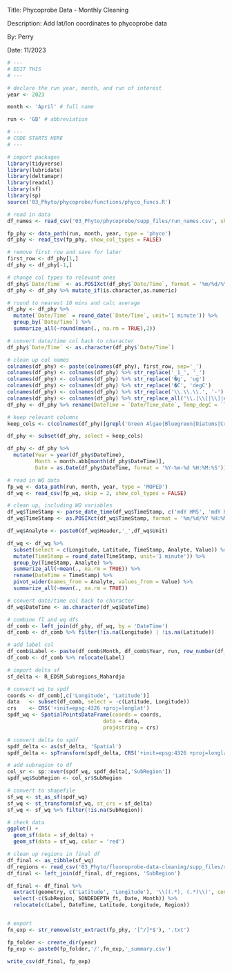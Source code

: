 Title: Phycoprobe Data - Monthly Cleaning

Description: Add lat/lon coordinates to phycoprobe data

By: Perry

Date: 11/2023

```r
# ---
# EDIT THIS
# ---

# declare the run year, month, and run of interest
year <- 2023

month <- 'April' # full name

run <- 'GB' # abbreviation
```

```r
# ---
# CODE STARTS HERE
# ---

# import packages
library(tidyverse)
library(lubridate)
library(deltamapr)
library(readxl)
library(sf)
library(sp)
source('03_Phyto/phycoprobe/functions/phyco_funcs.R')

# read in data
df_names <- read_csv('03_Phyto/phycoprobe/supp_files/run_names.csv', show_col_types = FALSE)

fp_phy <- data_path(run, month, year, type = 'phyco')
df_phy <- read_tsv(fp_phy, show_col_types = FALSE)

# remove first row and save for later
first_row <- df_phy[1,]
df_phy <- df_phy[-1,]

# change col types to relevant ones
df_phy$`Date/Time` <- as.POSIXct(df_phy$`Date/Time`, format = '%m/%d/%Y %H:%M:%S')
df_phy <- df_phy %>% mutate_if(is.character,as.numeric)

# round to nearest 10 mins and calc average
df_phy <- df_phy %>%
  mutate(`Date/Time` = round_date(`Date/Time`, unit='1 minute')) %>%
  group_by(`Date/Time`) %>%
  summarize_all(~round(mean(., na.rm = TRUE),2))

# convert date/time col back to character
df_phy$`Date/Time` <- as.character(df_phy$`Date/Time`)

# clean up col names
colnames(df_phy) <- paste(colnames(df_phy), first_row, sep='_')
colnames(df_phy) <- colnames(df_phy) %>% str_replace('_1_', '_')
colnames(df_phy) <- colnames(df_phy) %>% str_replace('�g', 'ug')
colnames(df_phy) <- colnames(df_phy) %>% str_replace('�C', 'degC')
colnames(df_phy) <- colnames(df_phy) %>% str_replace('\\.\\.\\.', '-')
colnames(df_phy) <- colnames(df_phy) %>% str_replace_all('\\.|\\[|\\]|#', '')
df_phy <- df_phy %>% rename(DateTime = `Date/Time_date`, Temp_degC = `Temp Sample_degC`)

# keep relevant columns
keep_cols <- c(colnames(df_phy)[grepl('Green Algae|Bluegreen|Diatoms|Cryptophyta', colnames(df_phy))],'Temp_degC','DateTime')

df_phy <- subset(df_phy, select = keep_cols)

df_phy <- df_phy %>%
  mutate(Year = year(df_phy$DateTime),
         Month = month.abb[month(df_phy$DateTime)],
         Date = as.Date(df_phy$DateTime, format = '%Y-%m-%d %H:%M:%S'))

# read in WQ data
fp_wq <- data_path(run, month, year, type = 'MOPED')
df_wq <- read_csv(fp_wq, skip = 2, show_col_types = FALSE)

# clean up, including WQ variables
df_wq$TimeStamp <- parse_date_time(df_wq$TimeStamp, c('mdY HMS', 'mdY HM'))
df_wq$TimeStamp <- as.POSIXct(df_wq$TimeStamp, format = '%m/%d/%Y %H:%M:%S')

df_wq$Analyte <- paste0(df_wq$Header,'_',df_wq$Unit)

df_wq <- df_wq %>%
  subset(select = c(Longitude, Latitude, TimeStamp, Analyte, Value)) %>%
  mutate(TimeStamp = round_date(TimeStamp, unit='1 minute')) %>%
  group_by(TimeStamp, Analyte) %>%
  summarize_all(~mean(., na.rm = TRUE)) %>%
  rename(DateTime = TimeStamp) %>%
  pivot_wider(names_from = Analyte, values_from = Value) %>%
  summarize_all(~mean(., na.rm = TRUE))

# convert date/time col back to character
df_wq$DateTime <- as.character(df_wq$DateTime)

# combine fl and wq dfs
df_comb <- left_join(df_phy, df_wq, by = 'DateTime')
df_comb <- df_comb %>% filter(!is.na(Longitude) | !is.na(Latitude))

# add label col
df_comb$Label <- paste(df_comb$Month, df_comb$Year, run, row_number(df_comb$Month))
df_comb <- df_comb %>% relocate(Label)

# import delta sf
sf_delta <- R_EDSM_Subregions_Mahardja

# convert wq to spdf
coords <- df_comb[,c('Longitude', 'Latitude')]
data   <- subset(df_comb, select = -c(Latitude, Longitude))
crs    <- CRS('+init=epsg:4326 +proj=longlat')
spdf_wq <- SpatialPointsDataFrame(coords = coords,
                               data = data, 
                               proj4string = crs)

# convert delta to spdf
spdf_delta <- as(sf_delta, 'Spatial')
spdf_delta <- spTransform(spdf_delta, CRS('+init=epsg:4326 +proj=longlat'))

# add subregion to df
col_sr <- sp::over(spdf_wq, spdf_delta[,'SubRegion'])
spdf_wq$SubRegion <- col_sr$SubRegion

# convert to shapefile
sf_wq <- st_as_sf(spdf_wq)
sf_wq <- st_transform(sf_wq, st_crs = sf_delta)
sf_wq <- sf_wq %>% filter(!is.na(SubRegion))

# check data
ggplot() +
  geom_sf(data = sf_delta) +
  geom_sf(data = sf_wq, color = 'red')

# clean up regions in final df
df_final <- as_tibble(sf_wq)
df_regions <- read_csv('03_Phyto/fluoroprobe-data-cleaning/supp_files/regions_fluoro.csv')
df_final <- left_join(df_final, df_regions, 'SubRegion')

df_final <- df_final %>%
  extract(geometry, c('Latitude', 'Longitude'), '\\((.*), (.*)\\)', convert = TRUE) %>%
  select(-c(SubRegion, SONDEDEPTH_ft, Date, Month)) %>%
  relocate(c(Label, DateTime, Latitude, Longitude, Region))


# export
fn_exp <- str_remove(str_extract(fp_phy, '[^/]*$'), '.txt')

fp_folder <- create_dir(year)
fp_exp <- paste0(fp_folder,'/',fn_exp,'_summary.csv')

write_csv(df_final, fp_exp)
```

